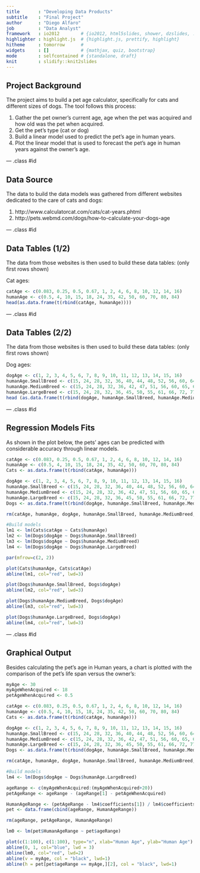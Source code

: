 ```yaml
---
title       : "Developing Data Products"
subtitle    : "Final Project"
author      : "Diego Alfaro"
job         : "Data Analyst"
framework   : io2012        # {io2012, html5slides, shower, dzslides, ...}
highlighter : highlight.js  # {highlight.js, prettify, highlight}
hitheme     : tomorrow      # 
widgets     : []            # {mathjax, quiz, bootstrap}
mode        : selfcontained # {standalone, draft}
knit        : slidify::knit2slides
---
```


## Project Background

The project aims to build a pet age calculator, specifically for cats and different sizes of dogs. The tool follows this process:

1. Gather the pet owner's current age, age when the pet was acquired and how old was the pet when acquired. 
2. Get the pet's type (cat or dog)
3. Build a linear model used to predict the pet's age in human years.
4. Plot the linear model that is used to forecast the pet's age in human years against the owner's age.

--- .class #id 

## Data Source

The data to build the data models was gathered from different websites dedicated to the care of cats and dogs:

1. http://www.calculatorcat.com/cats/cat-years.phtml
2. http://pets.webmd.com/dogs/how-to-calculate-your-dogs-age

--- .class #id 

## Data Tables (1/2)

The data from those websites is then used to build these data tables: (only first rows shown)

Cat ages:

```r
catAge <- c(0.083, 0.25, 0.5, 0.67, 1, 2, 4, 6, 8, 10, 12, 14, 16)
humanAge <- c(0.5, 4, 10, 15, 18, 24, 35, 42, 50, 60, 70, 80, 84)
head(as.data.frame(t(rbind(catAge, humanAge))))
```

--- .class #id 

## Data Tables (2/2)

The data from those websites is then used to build these data tables: (only first rows shown)

Dog ages:

```r
dogAge <- c(1, 2, 3, 4, 5, 6, 7, 8, 9, 10, 11, 12, 13, 14, 15, 16)
humanAge.SmallBreed <- c(15, 24, 28, 32, 36, 40, 44, 48, 52, 56, 60, 64, 68, 72, 76, 80)
humanAge.MediumBreed <- c(15, 24, 28, 32, 36, 42, 47, 51, 56, 60, 65, 69, 74, 78, 83, 87)
humanAge.LargeBreed <- c(15, 24, 28, 32, 36, 45, 50, 55, 61, 66, 72, 77, 82, 88, 93, 120)
head (as.data.frame(t(rbind(dogAge, humanAge.SmallBreed, humanAge.MediumBreed, humanAge.LargeBreed))))
```

--- .class #id 

## Regression Models Fits

As shown in the plot below, the pets' ages can be predicted with considerable accuracy through linear models.

```r
catAge <- c(0.083, 0.25, 0.5, 0.67, 1, 2, 4, 6, 8, 10, 12, 14, 16)
humanAge <- c(0.5, 4, 10, 15, 18, 24, 35, 42, 50, 60, 70, 80, 84)
Cats <- as.data.frame(t(rbind(catAge, humanAge)))

dogAge <- c(1, 2, 3, 4, 5, 6, 7, 8, 9, 10, 11, 12, 13, 14, 15, 16)
humanAge.SmallBreed <- c(15, 24, 28, 32, 36, 40, 44, 48, 52, 56, 60, 64, 68, 72, 76, 80)
humanAge.MediumBreed <- c(15, 24, 28, 32, 36, 42, 47, 51, 56, 60, 65, 69, 74, 78, 83, 87)
humanAge.LargeBreed <- c(15, 24, 28, 32, 36, 45, 50, 55, 61, 66, 72, 77, 82, 88, 93, 120)
Dogs <- as.data.frame(t(rbind(dogAge, humanAge.SmallBreed, humanAge.MediumBreed, humanAge.LargeBreed)))

rm(catAge, humanAge, dogAge, humanAge.SmallBreed, humanAge.MediumBreed, humanAge.LargeBreed)

#Build models
lm1 <- lm(Cats$catAge ~ Cats$humanAge)
lm2 <- lm(Dogs$dogAge ~ Dogs$humanAge.SmallBreed)
lm3 <- lm(Dogs$dogAge ~ Dogs$humanAge.MediumBreed)
lm4 <- lm(Dogs$dogAge ~ Dogs$humanAge.LargeBreed)

par(mfrow=c(2, 2))

plot(Cats$humanAge, Cats$catAge)
abline(lm1, col="red", lwd=3)

plot(Dogs$humanAge.SmallBreed, Dogs$dogAge)
abline(lm2, col="red", lwd=3)

plot(Dogs$humanAge.MediumBreed, Dogs$dogAge)
abline(lm3, col="red", lwd=3)

plot(Dogs$humanAge.LargeBreed, Dogs$dogAge)
abline(lm4, col="red", lwd=3)
```

--- .class #id 

## Graphical Output

Besides calculating the pet's age in Human years, a chart is plotted with the comparison of the pet's life span versus the owner's:

```r
myAge <- 30
myAgeWhenAcquired <- 18
petAgeWhenAcquired <- 0.5

catAge <- c(0.083, 0.25, 0.5, 0.67, 1, 2, 4, 6, 8, 10, 12, 14, 16)
humanAge <- c(0.5, 4, 10, 15, 18, 24, 35, 42, 50, 60, 70, 80, 84)
Cats <- as.data.frame(t(rbind(catAge, humanAge)))

dogAge <- c(1, 2, 3, 4, 5, 6, 7, 8, 9, 10, 11, 12, 13, 14, 15, 16)
humanAge.SmallBreed <- c(15, 24, 28, 32, 36, 40, 44, 48, 52, 56, 60, 64, 68, 72, 76, 80)
humanAge.MediumBreed <- c(15, 24, 28, 32, 36, 42, 47, 51, 56, 60, 65, 69, 74, 78, 83, 87)
humanAge.LargeBreed <- c(15, 24, 28, 32, 36, 45, 50, 55, 61, 66, 72, 77, 82, 88, 93, 120)
Dogs <- as.data.frame(t(rbind(dogAge, humanAge.SmallBreed, humanAge.MediumBreed, humanAge.LargeBreed)))

rm(catAge, humanAge, dogAge, humanAge.SmallBreed, humanAge.MediumBreed, humanAge.LargeBreed)

#Build models
lm4 <- lm(Dogs$dogAge ~ Dogs$humanAge.LargeBreed)

ageRange <- c(myAgeWhenAcquired:(myAgeWhenAcquired+20))
petAgeRange <- ageRange - (ageRange[1] - petAgeWhenAcquired)

HumanAgeRange <- (petAgeRange - lm4$coefficients[1]) / lm4$coefficients[2]
pet <- data.frame(cbind(ageRange, HumanAgeRange))

rm(ageRange, petAgeRange, HumanAgeRange)

lm0 <- lm(pet$HumanAgeRange ~ pet$ageRange)

plot(c(1:100), c(1:100), type="n", xlab="Human Age", ylab="Human Age")
abline(0, 1, col="blue", lwd = 3)
abline(lm0, col="red", lwd=2)
abline(v = myAge, col = "black", lwd=1)
abline(h = pet[pet$ageRange == myAge,][2], col = "black", lwd=1)
```
